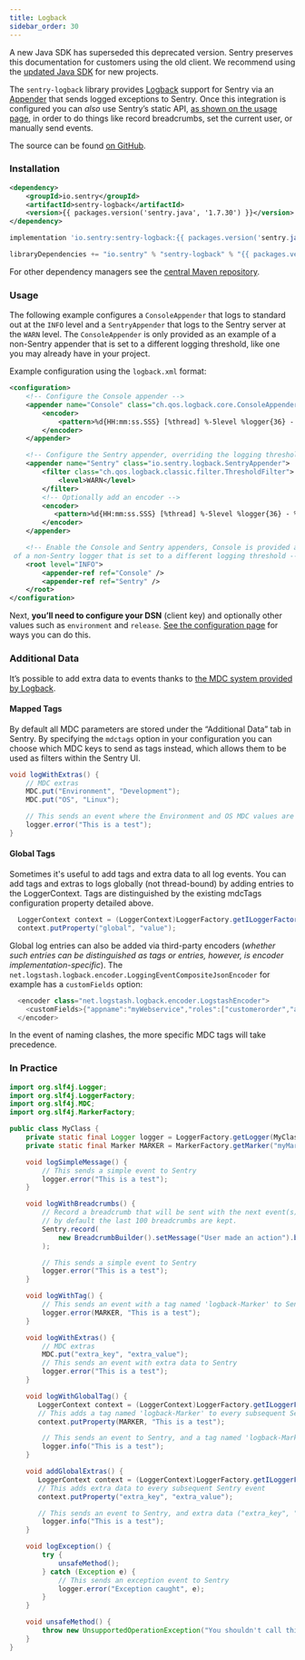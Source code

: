 ```yaml
---
title: Logback
sidebar_order: 30
---
```


<Alert level="warning" title="Note"><markdown>

A new Java SDK has superseded this deprecated version. Sentry preserves this documentation for customers using the old client. We recommend using the [updated Java SDK](/platforms/java/) for new projects.
</markdown></Alert>

The `sentry-logback` library provides [Logback](http://logback.qos.ch/) support for Sentry via an [Appender](http://logback.qos.ch/apidocs/ch/qos/logback/core/Appender.html) that sends logged exceptions to Sentry. Once this integration is configured you can _also_ use Sentry’s static API, [as shown on the usage page](/platforms/java/legacy/usage), in order to do things like record breadcrumbs, set the current user, or manually send events.

The source can be found [on GitHub](https://github.com/getsentry/sentry-java/tree/master/sentry-logback).

### Installation

```xml {tabTitle:Maven}
<dependency>
    <groupId>io.sentry</groupId>
    <artifactId>sentry-logback</artifactId>
    <version>{{ packages.version('sentry.java', '1.7.30') }}</version>
</dependency>
```

```groovy {tabTitle:Gradle}
implementation 'io.sentry:sentry-logback:{{ packages.version('sentry.java', '1.7.30') }}'
```

```scala {tabTitle: SBT}
libraryDependencies += "io.sentry" % "sentry-logback" % "{{ packages.version('sentry.java', '1.7.30') }}"
```

For other dependency managers see the [central Maven repository](https://search.maven.org/artifact/io.sentry/sentry-logback).

### Usage

The following example configures a `ConsoleAppender` that logs to standard out at the `INFO` level and a `SentryAppender` that logs to the Sentry server at the `WARN` level. The `ConsoleAppender` is only provided as an example of a non-Sentry appender that is set to a different logging threshold, like one you may already have in your project.

Example configuration using the `logback.xml` format:

```xml
<configuration>
    <!-- Configure the Console appender -->
    <appender name="Console" class="ch.qos.logback.core.ConsoleAppender">
        <encoder>
            <pattern>%d{HH:mm:ss.SSS} [%thread] %-5level %logger{36} - %msg%n</pattern>
        </encoder>
    </appender>

    <!-- Configure the Sentry appender, overriding the logging threshold to the WARN level -->
    <appender name="Sentry" class="io.sentry.logback.SentryAppender">
        <filter class="ch.qos.logback.classic.filter.ThresholdFilter">
            <level>WARN</level>
        </filter>
        <!-- Optionally add an encoder -->
        <encoder>
           <pattern>%d{HH:mm:ss.SSS} [%thread] %-5level %logger{36} - %msg%n</pattern>
        </encoder>
    </appender>

    <!-- Enable the Console and Sentry appenders, Console is provided as an example
 of a non-Sentry logger that is set to a different logging threshold -->
    <root level="INFO">
        <appender-ref ref="Console" />
        <appender-ref ref="Sentry" />
    </root>
</configuration>
```

Next, **you’ll need to configure your DSN** (client key) and optionally other values such as `environment` and `release`. [See the configuration page](/platforms/java/legacy/configuration/#setting-the-dsn) for ways you can do this.

<!-- TODO-ADD-VERIFICATION-EXAMPLE -->

### Additional Data

It’s possible to add extra data to events thanks to [the MDC system provided by Logback](http://logback.qos.ch/manual/mdc.html).

#### Mapped Tags

By default all MDC parameters are stored under the “Additional Data” tab in Sentry. By specifying the `mdctags` option in your configuration you can choose which MDC keys to send as tags instead, which allows them to be used as filters within the Sentry UI.

```java
void logWithExtras() {
    // MDC extras
    MDC.put("Environment", "Development");
    MDC.put("OS", "Linux");

    // This sends an event where the Environment and OS MDC values are set as additional data
    logger.error("This is a test");
}
```

#### Global Tags

Sometimes it's useful to add tags and extra data to all log events.
You can add tags and extras to logs globally (not thread-bound) by adding entries to the LoggerContext.
Tags are distinguished by the existing mdcTags configuration property detailed above.

```java
  LoggerContext context = (LoggerContext)LoggerFactory.getILoggerFactory();
  context.putProperty("global", "value");
```

Global log entries can also be added via third-party encoders
(_whether such entries can be distinguished as tags or entries, however, is encoder implementation-specific_).
The `net.logstash.logback.encoder.LoggingEventCompositeJsonEncoder` for example has a `customFields` option:

```java
  <encoder class="net.logstash.logback.encoder.LogstashEncoder">
    <customFields>{"appname":"myWebservice","roles":["customerorder","auth"]}</customFields>
  </encoder>
```

In the event of naming clashes, the more specific MDC tags will take precedence.

### In Practice

```java
import org.slf4j.Logger;
import org.slf4j.LoggerFactory;
import org.slf4j.MDC;
import org.slf4j.MarkerFactory;

public class MyClass {
    private static final Logger logger = LoggerFactory.getLogger(MyClass.class);
    private static final Marker MARKER = MarkerFactory.getMarker("myMarker");

    void logSimpleMessage() {
        // This sends a simple event to Sentry
        logger.error("This is a test");
    }

    void logWithBreadcrumbs() {
        // Record a breadcrumb that will be sent with the next event(s),
        // by default the last 100 breadcrumbs are kept.
        Sentry.record(
            new BreadcrumbBuilder().setMessage("User made an action").build()
        );

        // This sends a simple event to Sentry
        logger.error("This is a test");
    }

    void logWithTag() {
        // This sends an event with a tag named 'logback-Marker' to Sentry
        logger.error(MARKER, "This is a test");
    }

    void logWithExtras() {
        // MDC extras
        MDC.put("extra_key", "extra_value");
        // This sends an event with extra data to Sentry
        logger.error("This is a test");
    }

    void logWithGlobalTag() {
       LoggerContext context = (LoggerContext)LoggerFactory.getILoggerFactory();
       // This adds a tag named 'logback-Marker' to every subsequent Sentry event
       context.putProperty(MARKER, "This is a test");

        // This sends an event to Sentry, and a tag named 'logback-Marker' will be added.
        logger.info("This is a test");
    }

    void addGlobalExtras() {
       LoggerContext context = (LoggerContext)LoggerFactory.getILoggerFactory();
       // This adds extra data to every subsequent Sentry event
       context.putProperty("extra_key", "extra_value");

       // This sends an event to Sentry, and extra data ("extra_key", "extra_value") will be added.
        logger.info("This is a test");
    }

    void logException() {
        try {
            unsafeMethod();
        } catch (Exception e) {
            // This sends an exception event to Sentry
            logger.error("Exception caught", e);
        }
    }

    void unsafeMethod() {
        throw new UnsupportedOperationException("You shouldn't call this!");
    }
}
```
